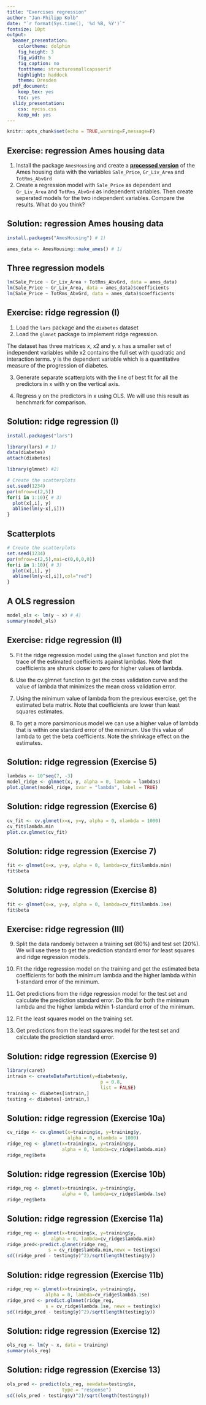 ```yaml
---
title: "Exercises regression"
author: "Jan-Philipp Kolb"
date: "`r format(Sys.time(), '%d %B, %Y')`"
fontsize: 10pt
output:
  beamer_presentation: 
    colortheme: dolphin
    fig_height: 3
    fig_width: 5
    fig_caption: no
    fonttheme: structuresmallcapsserif
    highlight: haddock
    theme: Dresden
  pdf_document: 
    keep_tex: yes
    toc: yes
  slidy_presentation: 
    css: mycss.css
    keep_md: yes
---
```


```r
knitr::opts_chunk$set(echo = TRUE,warning=F,message=F)
```

## Exercise: regression Ames housing data

1) Install the package `AmesHousing` and create a [**processed version**](https://cran.r-project.org/web/packages/AmesHousing/AmesHousing.pdf) of the Ames housing data with the variables `Sale_Price`, `Gr_Liv_Area` and `TotRms_AbvGrd`
2) Create a regression model with `Sale_Price` as dependent and `Gr_Liv_Area` and `TotRms_AbvGrd` as independent variables. Then create seperated models for the two independent variables. Compare the results. What do you think?

## Solution: regression Ames housing data

```r
install.packages("AmesHousing") # 1)
```

```r
ames_data <- AmesHousing::make_ames() # 1)
```

## Three regression models

```r
lm(Sale_Price ~ Gr_Liv_Area + TotRms_AbvGrd, data = ames_data)
lm(Sale_Price ~ Gr_Liv_Area, data = ames_data)$coefficients
lm(Sale_Price ~ TotRms_AbvGrd, data = ames_data)$coefficients
```

## Exercise: ridge regression (I)

1) Load the `lars` package and the `diabetes` dataset 
<!--
(Efron, Hastie, Johnstone and Tibshirani (2003) “Least Angle Regression” (with discussion) Annals of Statistics). 
This is the same dataset from the LASSO exercise set and has patient level data on the progression of diabetes. 
-->
2) Load the `glmnet` package to implement ridge regression.

The dataset has three matrices x, x2 and y. x has a smaller set of independent variables while x2 contains the full set with quadratic and interaction terms. y is the dependent variable which is a quantitative measure of the progression of diabetes.

3) Generate separate scatterplots with the line of best fit for all the predictors in x with y on the vertical axis.

4) Regress y on the predictors in x using OLS. We will use this result as benchmark for comparison.

## Solution: ridge regression (I)

```r
install.packages("lars")
```


```r
library(lars) # 1)
data(diabetes)
attach(diabetes)

library(glmnet) #2)
```

```r
# Create the scatterplots
set.seed(1234)
par(mfrow=c(2,5))
for(i in 1:10){ # 3)
  plot(x[,i], y)
  abline(lm(y~x[,i]))
}
```

## Scatterplots

```r
# Create the scatterplots
set.seed(1234)
par(mfrow=c(2,5),mai=c(0,0,0,0))
for(i in 1:10){ # 3)
  plot(x[,i], y)
  abline(lm(y~x[,i]),col="red")
}
```

## A OLS regression

```r
model_ols <- lm(y ~ x) # 4)
summary(model_ols)
```

## Exercise: ridge regression (II)
<!-- 
Exercise 2
-->

5) Fit the ridge regression model using the `glmnet` function and plot the trace of the estimated coefficients against lambdas. Note that coefficients are shrunk closer to zero for higher values of lambda.

<!--
Exercise 3
-->

6) Use the cv.glmnet function to get the cross validation curve and the value of lambda that minimizes the mean cross validation error.

<!--
Exercise 4
-->

7) Using the minimum value of lambda from the previous exercise, get the estimated beta matrix. Note that coefficients are lower than least squares estimates.

<!--
Exercise 5
-->

8) To get a more parsimonious model we can use a higher value of lambda that is within one standard error of the minimum. Use this value of lambda to get the beta coefficients. Note the shrinkage effect on the estimates.

## Solution: ridge regression (Exercise 5)


```r
lambdas <- 10^seq(7, -3)
model_ridge <- glmnet(x, y, alpha = 0, lambda = lambdas)
plot.glmnet(model_ridge, xvar = "lambda", label = TRUE)
```



## Solution: ridge regression (Exercise 6)

<!-- Exercise 3-->

```r
cv_fit <- cv.glmnet(x=x, y=y, alpha = 0, nlambda = 1000)
cv_fit$lambda.min
plot.cv.glmnet(cv_fit)
```


<!--
## [1] 4.685654
-->


## Solution: ridge regression (Exercise 7)
<!--
<!-- Exercise 4-->


```r
fit <- glmnet(x=x, y=y, alpha = 0, lambda=cv_fit$lambda.min)
fit$beta
```

<!--
## 10 x 1 sparse Matrix of class "dgCMatrix"
##              s0
## age   -1.776857
## sex -218.078518
## bmi  503.649515
## map  309.268175
## tc  -116.815832
## ldl  -51.664808
## hdl -181.472588
## tch  113.468602
## ltg  470.871230
## glu   80.969337
-->

## Solution: ridge regression (Exercise 8)

<!--
<!-- Exercise 5-->

```r
fit <- glmnet(x=x, y=y, alpha = 0, lambda=cv_fit$lambda.1se)
fit$beta
```

<!--
## 10 x 1 sparse Matrix of class "dgCMatrix"
##              s0
## age   22.463959
## sex -120.242431
## bmi  366.769888
## map  235.675894
## tc    -9.896795
## ldl  -52.093095
## hdl -170.482275
## tch  121.536669
## ltg  313.810759
## glu  112.152681
-->

## Exercise: ridge regression (III)

<!--
Exercise 6
-->

9) Split the data randomly between a training set (80%) and test set (20%). We will use these to get the prediction standard error for least squares and ridge regression models.

<!--
Exercise 7
-->

10) Fit the ridge regression model on the training and get the estimated beta coefficients for both the minimum lambda and the higher lambda within 1-standard error of the minimum.

<!--
Exercise 8
-->

11) Get predictions from the ridge regression model for the test set and calculate the prediction standard error. Do this for both the minimum lambda and the higher lambda within 1-standard error of the minimum.

<!--
Exercise 9
-->

12) Fit the least squares model on the training set.


<!-- 
Exercise 10
-->

13) Get predictions from the least squares model for the test set and calculate the prediction standard error.

## Solution: ridge regression (Exercise 9)

<!-- Exercise 6-->

```r
library(caret)
intrain <- createDataPartition(y=diabetes$y,
                                  p = 0.8,
                                  list = FALSE)
training <- diabetes[intrain,]
testing <- diabetes[-intrain,]
```

## Solution: ridge regression (Exercise 10a)
<!-- Exercise 7-->


```r
cv_ridge <- cv.glmnet(x=training$x, y=training$y,
                      alpha = 0, nlambda = 1000)
ridge_reg <- glmnet(x=training$x, y=training$y,
                    alpha = 0, lambda=cv_ridge$lambda.min)
ridge_reg$beta
```


<!--
## 10 x 1 sparse Matrix of class "dgCMatrix"
##             s0
## age   38.25965
## sex -209.67238
## bmi  529.69156
## map  341.55293
## tc  -102.08181
## ldl  -70.38056
## hdl -141.87799
## tch  102.70460
## ltg  489.04852
## glu   52.72637
-->

## Solution: ridge regression (Exercise 10b) 

```r
ridge_reg <- glmnet(x=training$x, y=training$y,
                    alpha = 0, lambda=cv_ridge$lambda.1se)
ridge_reg$beta
```


<!--
## 10 x 1 sparse Matrix of class "dgCMatrix"
##              s0
## age   49.941787
## sex -127.389221
## bmi  399.264021
## map  272.565206
## tc    -5.586767
## ldl  -66.919061
## hdl -151.119495
## tch  104.071028
## ltg  339.155470
## glu   96.613412
-->


## Solution: ridge regression (Exercise 11a)
<!-- Exercise 8-->


```r
ridge_reg <- glmnet(x=training$x, y=training$y,
                alpha = 0, lambda=cv_ridge$lambda.min)
ridge_pred<-predict.glmnet(ridge_reg,
               s = cv_ridge$lambda.min,newx = testing$x)
sd((ridge_pred - testing$y)^2)/sqrt(length(testing$y))
```


<!--
## [1] 415.6961
-->
## Solution: ridge regression (Exercise 11b)

```r
ridge_reg <- glmnet(x=training$x, y=training$y,
              alpha = 0, lambda=cv_ridge$lambda.1se)
ridge_pred <- predict.glmnet(ridge_reg,
              s = cv_ridge$lambda.1se, newx = testing$x)
sd((ridge_pred - testing$y)^2)/sqrt(length(testing$y))
```


<!--
## [1] 394.3651
# lower prediction error with higher lambda
-->

## Solution: ridge regression (Exercise 12)
<!-- Exercise 9-->


```r
ols_reg <- lm(y ~ x, data = training)
summary(ols_reg)
```


<!--
## 
## Call:
## lm(formula = y ~ x, data = training)
## 
## Residuals:
##      Min       1Q   Median       3Q      Max 
## -154.669  -41.299    1.594   38.940  151.834 
## 
## Coefficients:
##             Estimate Std. Error t value Pr(>|t|)    
## (Intercept)  153.601      2.922  52.575  < 2e-16 ***
## xage          33.104     68.732   0.482  0.63036    
## xsex        -228.818     69.589  -3.288  0.00111 ** 
## xbmi         546.497     77.994   7.007 1.29e-11 ***
## xmap         359.381     74.686   4.812 2.24e-06 ***
## xtc         -721.463    447.808  -1.611  0.10808    
## xldl         403.276    362.512   1.112  0.26672    
## xhdl         128.830    232.186   0.555  0.57935    
## xtch         177.948    180.552   0.986  0.32503    
## xltg         748.765    185.718   4.032 6.82e-05 ***
## xglu          34.245     77.094   0.444  0.65718    
## ---
## Signif. codes:  0 '***' 0.001 '**' 0.01 '*' 0.05 '.' 0.1 ' ' 1
## 
## Residual standard error: 54.92 on 344 degrees of freedom
## Multiple R-squared:  0.5142,	Adjusted R-squared:  0.5001 
## F-statistic: 36.42 on 10 and 344 DF,  p-value: < 2.2e-16
-->


## Solution: ridge regression (Exercise 13)
<!-- Exercise 10-->



```r
ols_pred <- predict(ols_reg, newdata=testing$x, 
                    type = "response")
sd((ols_pred - testing$y)^2)/sqrt(length(testing$y))
```

<!--
## [1] 419.758
# least squares prediction error is higher.
-->


